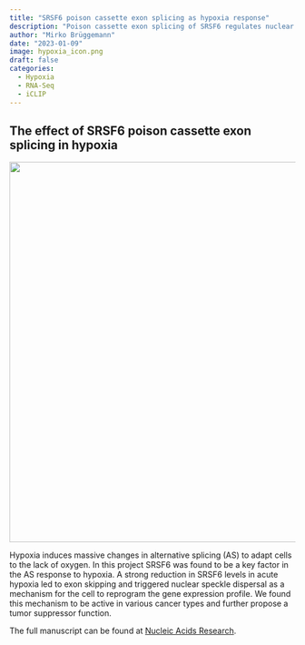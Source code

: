 ```yaml
---
title: "SRSF6 poison cassette exon splicing as hypoxia response"
description: "Poison cassette exon splicing of SRSF6 regulates nuclear speckle dispersal and the response to hypoxia"
author: "Mirko Brüggemann"
date: "2023-01-09"
image: hypoxia_icon.png
draft: false
categories:
  - Hypoxia
  - RNA-Seq
  - iCLIP
---
```


## The effect of SRSF6 poison cassette exon splicing in hypoxia

![](./hypoxia.png){width="669"}

Hypoxia induces massive changes in alternative splicing (AS) to adapt cells to the lack of oxygen. In this project SRSF6 was found to be a key factor in the AS response to hypoxia. A strong reduction in SRSF6 levels in acute hypoxia led to exon skipping and triggered nuclear speckle dispersal as a mechanism for the cell to reprogram the gene expression profile. We found this mechanism to be active in various cancer types and further propose a tumor suppressor function.

The full manuscript can be found at [Nucleic Acids Research](https://academic.oup.com/nar/article/51/2/870/6976068).
